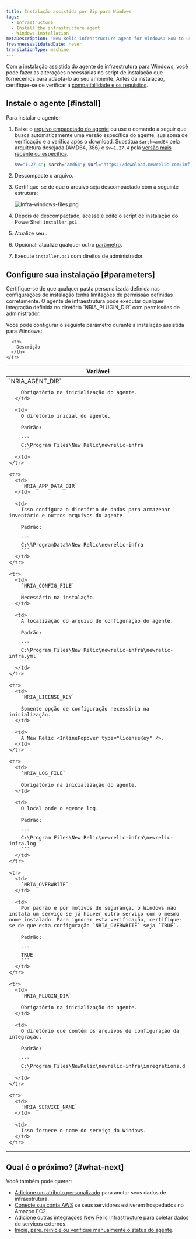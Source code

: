 ```yaml
---
title: Instalação assistida por Zip para Windows
tags:
  - Infrastructure
  - Install the infrastructure agent
  - Windows installation
metaDescription: 'New Relic infrastructure agent for Windows: How to use the assisted install script so you can adapt it to your environment.'
freshnessValidatedDate: never
translationType: machine
---
```


Com a instalação assistida do agente de infraestrutura para Windows, você pode fazer as alterações necessárias no script de instalação que fornecemos para adaptá-lo ao seu ambiente. Antes da instalação, certifique-se de verificar a [compatibilidade e os requisitos](/docs/infrastructure/new-relic-infrastructure/getting-started/compatibility-requirements-new-relic-infrastructure).

## Instale o agente [#install]

Para instalar o agente:

1. Baixe o [arquivo empacotado do agente](https://download.newrelic.com/infrastructure_agent/binaries/windows/) ou use o comando a seguir que busca automaticamente uma versão específica do agente, sua soma de verificação e a verifica após o download. Substitua `$arch=amd64` pela arquitetura desejada (AMD64, 386) e `$v=1.27.4` pela [versão mais recente ou específica](https://github.com/newrelic/infrastructure-agent/releases/latest).

   ```sh
   $v="1.27.4"; $arch="amd64"; $url="https://download.newrelic.com/infrastructure_agent/binaries/windows/$arch/newrelic-infra-$arch.$v.zip";@("$url", "$url.sum") | ForEach-Object { Invoke-WebRequest -Uri $_ -OutFile $_.Split('/')[-1] }; write-host 'Checksum:' $(If (Select-String -Path "$url.sum".Split('/')[-1] -Pattern (Get-FileHash $url.Split('/')[-1]).Hash -Quiet) {"Ok"} Else {"Fail"})
   ```

2. Descompacte o arquivo.

3. Certifique-se de que o arquivo seja descompactado com a seguinte estrutura:

   <img title="Infra-windows-files.png" alt="Infra-windows-files.png" src="/images/infrastructure_diagram_infra-agent-windows-folder-structure.webp" />

4. Depois de descompactado, acesse e edite o script de instalação do PowerShell `installer.ps1`.

5. Atualize seu <InlinePopover type="licenseKey" />.

6. Opcional: atualize qualquer outro [parâmetro](#parameters).

7. Execute `installer.ps1` com direitos de administrador.

<InstallFeedback />

## Configure sua instalação [#parameters]

<Callout variant="important">
  Certifique-se de que qualquer pasta personalizada definida nas configurações de instalação tenha limitações de permissão definidas corretamente. O agente de infraestrutura pode executar qualquer integração definida no diretório `NRIA_PLUGIN_DIR` com permissões de administrador.
</Callout>

Você pode configurar o seguinte parâmetro durante a instalação assistida para Windows:

<table>
  <thead>
    <tr>
      <th style={{ width: "250px" }}>
        Variável
      </th>

      <th>
        Descrição
      </th>
    </tr>
  </thead>

  <tbody>
    <tr>
      <td>
        `NRIA_AGENT_DIR`

        Obrigatório na inicialização do agente.
      </td>

      <td>
        O diretório inicial do agente.

        Padrão:

        ```
        C:\Program Files\New Relic\newrelic-infra
        ```
      </td>
    </tr>

    <tr>
      <td>
        `NRIA_APP_DATA_DIR`
      </td>

      <td>
        Isso configura o diretório de dados para armazenar inventário e outros arquivos do agente.

        Padrão:

        ```
        C:\%ProgramData%\New Relic\newrelic-infra
        ```
      </td>
    </tr>

    <tr>
      <td>
        `NRIA_CONFIG_FILE`

        Necessário na instalação.
      </td>

      <td>
        A localização do arquivo de configuração do agente.

        Padrão:

        ```
        C:\Program Files\New Relic\newrelic-infra\newrelic-infra.yml
        ```
      </td>
    </tr>

    <tr>
      <td>
        `NRIA_LICENSE_KEY`

        Somente opção de configuração necessária na inicialização.
      </td>

      <td>
        A New Relic <InlinePopover type="licenseKey" />.
      </td>
    </tr>

    <tr>
      <td>
        `NRIA_LOG_FILE`

        Obrigatório na inicialização do agente.
      </td>

      <td>
        O local onde o agente log.

        Padrão:

        ```
        C:\Program Files\New Relic\newrelic-infra\newrelic-infra.log
        ```
      </td>
    </tr>

    <tr>
      <td>
        `NRIA_OVERWRITE`
      </td>

      <td>
        Por padrão e por motivos de segurança, o Windows não instala um serviço se já houver outro serviço com o mesmo nome instalado. Para ignorar esta verificação, certifique-se de que esta configuração `NRIA_OVERWRITE` seja `TRUE`.

        Padrão:

        ```
        TRUE
        ```
      </td>
    </tr>

    <tr>
      <td>
        `NRIA_PLUGIN_DIR`

        Obrigatório na inicialização do agente.
      </td>

      <td>
        O diretório que contém os arquivos de configuração da integração.

        Padrão:

        ```
        C:\Program Files\NewRelic\newrelic-infra\inregrations.d
        ```
      </td>
    </tr>

    <tr>
      <td>
        `NRIA_SERVICE_NAME`
      </td>

      <td>
        Isso fornece o nome do serviço do Windows.
      </td>
    </tr>
  </tbody>
</table>

## Qual é o próximo? [#what-next]

Você também pode querer:

* [Adicione um atributo personalizado](/docs/Infrastructure-configure-your-agent#conf-custom_attributes) para anotar seus dados de infraestrutura.
* [Conecte sua conta AWS](/docs/infrastructure-amazon-aws-ec2-integration#connect) se seus servidores estiverem hospedados no Amazon EC2.
* Adicione outras [integrações New Relic Infrastructure ](/docs/infrastructure/integrations-getting-started/getting-started/introduction-infrastructure-integrations)para coletar dados de serviços externos.
* [Inicie, pare, reinicie ou verifique manualmente o status do agente](/docs/infrastructure-start-stop-restart-check-agent-status#linux).